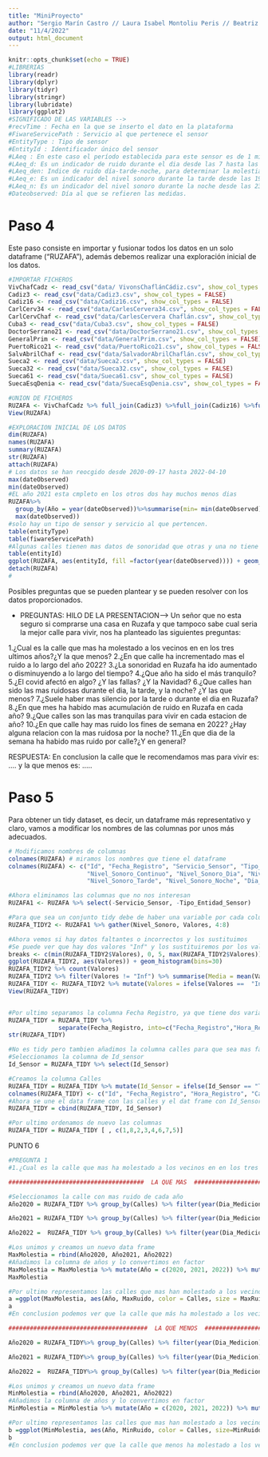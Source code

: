 ```yaml
---
title: "MiniProyecto"
author: "Sergio Marín Castro // Laura Isabel Montoliu Peris // Beatriz Perello Osborne // Gonzalo Sanchez Muñoz"
date: "11/4/2022"
output: html_document
---
```


```r
knitr::opts_chunk$set(echo = TRUE)
#LIBRERIAS
library(readr)
library(dplyr)
library(tidyr)
library(stringr)
library(lubridate)
library(ggplot2)
#SIGNIFICADO DE LAS VARIABLES --> 
#recvTime : Fecha en la que se inserto el dato en la plataforma
#FiwareServicePath : Servicio al que pertenece el sensor
#EntityType : Tipo de sensor
#EntityId : Identificador único del sensor
#LAeq : En este caso el período establecida para este sensor es de 1 minuto
#LAeq_d: Es un indicador de ruido durante el dia desde las 7 hasta las 19 horas.(12h)
#LAeq_den: Indice de ruido día-tarde-noche, para determinar la molestia vinculada a la exposición al ruido.
#LAeq_e: Es un indicador del nivel sonoro durante la tarde desde las 19 hasta las 23 horas.(4h)
#LAeq_n: Es un indicador del nivel sonoro durante la noche desde las 23 hasta las 7 horas.(8h)
#Dateobserved: Día al que se refieren las medidas.
```

# Paso 4

Este paso consiste en importar y fusionar todos los datos en un solo dataframe ("RUZAFA"), además debemos realizar una exploración inicial de los datos.

```r
#IMPORTAR FICHEROS
VivChafCadz <- read_csv("data/ VivonsChaflánCádiz.csv", show_col_types = FALSE)
Cadiz3 <- read_csv("data/Cadiz3.csv", show_col_types = FALSE)
Cadiz16 <- read_csv("data/Cadiz16.csv", show_col_types = FALSE)
CarlCerv34 <- read_csv("data/CarlesCervera34.csv", show_col_types = FALSE)
CarlCervChaf <- read_csv("data/CarlesCervera Chaflán.csv", show_col_types = FALSE)
Cuba3 <- read_csv("data/Cuba3.csv", show_col_types = FALSE)
DoctorSerrano21 <- read_csv("data/DoctorSerrano21.csv", show_col_types = FALSE)
GeneralPrim <- read_csv("data/GeneralPrim.csv", show_col_types = FALSE)
PuertoRico21 <- read_csv("data/PuertoRico21.csv", show_col_types = FALSE)
SalvAbrilChaf <- read_csv("data/SalvadorAbrilChaflán.csv", show_col_types = FALSE)
Sueca2 <- read_csv("data/Sueca2.csv", show_col_types = FALSE)
Sueca32 <- read_csv("data/Sueca32.csv", show_col_types = FALSE)
Sueca61 <- read_csv("data/Sueca61.csv", show_col_types = FALSE)
SuecaEsqDenia <- read_csv("data/SuecaEsqDenia.csv", show_col_types = FALSE)
```

```r
#UNION DE FICHEROS
RUZAFA <- VivChafCadz %>% full_join(Cadiz3) %>%full_join(Cadiz16) %>%full_join(CarlCervChaf) %>% full_join(CarlCerv34) %>% full_join(Cuba3) %>% full_join(DoctorSerrano21) %>% full_join(GeneralPrim)  %>% full_join(PuertoRico21) %>% full_join(SalvAbrilChaf)%>% full_join(Sueca2 )%>% full_join(Sueca32) %>% full_join(Sueca61) %>% full_join(SuecaEsqDenia)
View(RUZAFA)

```

```r
#EXPLORACION INICIAL DE LOS DATOS
dim(RUZAFA)
names(RUZAFA)
summary(RUZAFA)
str(RUZAFA)
attach(RUZAFA)
# Los datos se han reocgido desde 2020-09-17 hasta 2022-04-10
max(dateObserved)
min(dateObserved)
#EL año 2021 esta cmpleto en los otros dos hay muchos menos dias
RUZAFA%>%
  group_by(Año = year(dateObserved))%>%summarise(min= min(dateObserved) ,max=    
  max(dateObserved))
#solo hay un tipo de sensor y servicio al que pertencen. 
table(entityType)
table(fiwareServicePath)
#Algunas calles tienen mas datos de sonoridad que otras y una no tiene datos para 2022
table(entityId)
ggplot(RUZAFA, aes(entityId, fill =factor(year(dateObserved)))) + geom_bar() +theme(axis.text.x = element_text(angle = 90, hjust = 1))+labs(x="Calles",y = "dias", title="Dias de estudio por calle") + guides(fill = guide_legend(title = "Años"))
detach(RUZAFA)
#
```

Posibles preguntas que se pueden plantear y se pueden resolver con los datos proporcionados.

- PREGUNTAS:
HILO DE LA PRESENTACION-->
Un señor que no esta seguro si comprarse una casa en Ruzafa y que tampoco sabe cual seria la mejor calle para vivir, nos ha planteado las siguientes preguntas:

1.¿Cual es la calle que mas ha molestado a los vecinos en en los tres ultimos años?¿Y la que menos?
2.¿En que calle ha incrementado mas el ruido a lo largo del año 2022?
3.¿La sonoridad en Ruzafa ha ido aumentado o disminuyendo a lo largo del tiempo?
4.¿Que año ha sido el más tranquilo?
5.¿El covid afectó en algo? ¿Y las fallas? ¿Y la Navidad?
6.¿Que calles han sido las mas ruidosas durante el dia, la tarde, y la noche? ¿Y las que menos?
7.¿Suele haber mas silencio por la tarde o durante el dia en Ruzafa?
8.¿En que mes ha habido mas acumulación de ruido en Ruzafa en cada año?
9.¿Que calles son las mas tranquilas para vivir en cada estacion de año?
10.¿En que calle hay mas ruido los fines de semana en 2022? ¿Hay alguna relacion con la mas ruidosa por la noche?
11.¿En que dia de la semana ha habido mas ruido por calle?¿Y en general?

RESPUESTA:
En conclusion la calle que le recomendamos mas para vivir es: .... y la que menos es: .....

# Paso 5

Para obtener un tidy dataset, es decir, un dataframe más representativo y claro, vamos a modificar los nombres de las columnas por unos más adecuados.

```r
# Modificamos nombres de columnas
colnames(RUZAFA) # miramos los nombres que tiene el dataframe
colnames(RUZAFA) <- c("Id", "Fecha_Registro", "Servicio_Sensor", "Tipo_Entidad_Sensor", "Id_Sensor",
                      "Nivel_Sonoro_Continuo", "Nivel_Sonoro_Dia", "Nivel_Sonoro_dtn", # dtn - dia, tarde y noche
                      "Nivel_Sonoro_Tarde", "Nivel_Sonoro_Noche", "Dia_Medicion", "Nombre_Calle")

#Ahora eliminamos las columnas que no nos interesan
RUZAFA1 <- RUZAFA %>% select(-Servicio_Sensor, -Tipo_Entidad_Sensor) 

#Para que sea un conjunto tidy debe de haber una variable por cada columna, en este caso los niveles sonoros estan en varias columnas
RUZAFA_TIDY2 <- RUZAFA1 %>% gather(Nivel_Sonoro, Valores, 4:8)

#Ahora vemos si hay datos faltantes o incorrectos y los sustituimos
#Se puede ver que hay dos valores "Inf" y los sustituiremos por los valores mas frecuentes(media)
breaks <- c(min(RUZAFA_TIDY2$Valores), 0, 5, max(RUZAFA_TIDY2$Valores))
ggplot(RUZAFA_TIDY2, aes(Valores)) + geom_histogram(bins=30)
RUZAFA_TIDY2 %>% count(Valores)
RUZAFA_TIDY2 %>% filter(Valores != "Inf") %>% summarise(Media = mean(Valores))#Media 60.4
RUZAFA_TIDY <- RUZAFA_TIDY2 %>% mutate(Valores = ifelse(Valores ==  "Inf", 60.4, Valores)) %>% mutate(Nivel_Sonoro = as.factor(Nivel_Sonoro)) #y convertimos la columna Nivel_Sonoro en factores .
View(RUZAFA_TIDY)


#Por ultimo separamos la columna Fecha Registro, ya que tiene dos variables una de fecha y otra de tiempo
RUZAFA_TIDY = RUZAFA_TIDY %>%
              separate(Fecha_Registro, into=c("Fecha_Registro","Hora_Registro"), sep=10) %>% mutate(Fecha_Registro = as.Date(Fecha_Registro))
str(RUZAFA_TIDY)

#No es tidy pero tambien añadimos la columna calles para que sea mas facil de entender los resultados
#Seleccionamos la columna de Id_sensor
Id_Sensor = RUZAFA_TIDY %>% select(Id_Sensor)

#Creamos la columna Calles
RUZAFA_TIDY = RUZAFA_TIDY %>% mutate(Id_Sensor = ifelse(Id_Sensor == "T248655-daily", "Cadiz3 ", Id_Sensor)) %>% mutate(Id_Sensor = ifelse(Id_Sensor == "T248677-daily" , "VivChafCadz", Id_Sensor))  %>% mutate(Id_Sensor = ifelse(Id_Sensor == "T248671-daily" , " Cadiz16 ", Id_Sensor))  %>% mutate(Id_Sensor = ifelse(Id_Sensor == "T248670-daily" , "CarlCervChaf", Id_Sensor))  %>% mutate(Id_Sensor = ifelse(Id_Sensor == "T248678-daily" , "CarlCerv34 ", Id_Sensor)) %>% mutate(Id_Sensor = ifelse(Id_Sensor == "T248682-daily" , "Cuba3", Id_Sensor)) %>% mutate(Id_Sensor = ifelse(Id_Sensor == "T248669-daily" , "DoctorSerrano21", Id_Sensor))  %>% mutate(Id_Sensor = ifelse(Id_Sensor == "T248682-daily" , "Cuba3", Id_Sensor)) %>% mutate(Id_Sensor = ifelse(Id_Sensor == "T248672-daily" , "PuertoRico21", Id_Sensor))  %>% mutate(Id_Sensor = ifelse(Id_Sensor == "T248676-daily" , "SalvAbrilChaf", Id_Sensor))  %>% mutate(Id_Sensor = ifelse(Id_Sensor == "T248683-daily", "Sueca2" , Id_Sensor)) %>% mutate(Id_Sensor = ifelse(Id_Sensor == "T248680-daily" , "Sueca32", Id_Sensor))  %>% mutate(Id_Sensor = ifelse(Id_Sensor == "T248684-daily","Sueca61", Id_Sensor)) %>% mutate(Id_Sensor = ifelse(Id_Sensor == "T248652-daily","SuecaEsqDenia",  Id_Sensor))  %>% mutate(Id_Sensor = ifelse(Id_Sensor == "T248661-daily" , "GeneralPrim",  Id_Sensor))  
colnames(RUZAFA_TIDY) <- c("Id", "Fecha_Registro", "Hora_Registro", "Calles", "Dia_Medicion", "Nivel_Sonoro", "Valores")
#Ahora se une el data frame con las calles y el dat frame con Id_Sensores
RUZAFA_TIDY = cbind(RUZAFA_TIDY, Id_Sensor)

#Por ultimo ordenamos de nuevo las columnas
RUZAFA_TIDY = RUZAFA_TIDY [ , c(1,8,2,3,4,6,7,5)]
```

PUNTO 6

```r
#PREGUNTA 1
#1.¿Cual es la calle que mas ha molestado a los vecinos en en los tres ultimos años?¿Y la que menos?

######################################  LA QUE MAS  ##############################################

#Seleccionamos la calle con mas ruido de cada año
Año2020 = RUZAFA_TIDY %>% group_by(Calles) %>% filter(year(Dia_Medicion) == "2020") %>% summarise(MaxRuido = mean(Valores)) %>% filter(MaxRuido == max(MaxRuido))

Año2021 = RUZAFA_TIDY %>% group_by(Calles) %>% filter(year(Dia_Medicion) == "2021") %>% summarise(MaxRuido = mean(Valores)) %>% filter(MaxRuido == max(MaxRuido))

Año2022 =  RUZAFA_TIDY %>% group_by(Calles) %>% filter(year(Dia_Medicion) == "2022") %>% summarise(MaxRuido = mean(Valores)) %>% filter(MaxRuido == max(MaxRuido))

#Los unimos y creamos un nuevo data frame
MaxMolestia = rbind(Año2020, Año2021, Año2022)
#Añadimos la columna de años y lo convertimos en factor
MaxMolestia = MaxMolestia %>% mutate(Año = c(2020, 2021, 2022)) %>% mutate(Año = as.factor(Año))
MaxMolestia

#Por ultimo representamos las calles que mas han molestado a los vecinos en los ultimos 3 años
a =ggplot(MaxMolestia, aes(Año, MaxRuido, color = Calles, size = MaxRuido)) + geom_point()
a
#En conclusion podemos ver que la calle que más ha molestado a los vecinos en 2020, 2021 y 2022 es la misma, Cadiz3

#######################################  LA QUE MENOS  ##############################################

Año2020 = RUZAFA_TIDY%>% group_by(Calles) %>% filter(year(Dia_Medicion) == "2020") %>% summarise(MinRuido = mean(Valores)) %>% filter(MinRuido == min(MinRuido))

Año2021 = RUZAFA_TIDY%>% group_by(Calles) %>% filter(year(Dia_Medicion) == "2021") %>% summarise(MinRuido = mean(Valores)) %>% filter(MinRuido == min(MinRuido))

Año2022 =  RUZAFA_TIDY%>% group_by(Calles) %>% filter(year(Dia_Medicion) == "2022") %>% summarise(MinRuido = mean(Valores)) %>% filter(MinRuido == min(MinRuido))

#Los unimos y creamos un nuevo data frame
MinMolestia = rbind(Año2020, Año2021, Año2022)
#Añadimos la columna de años y lo convertimos en factor
MinMolestia = MinMolestia %>% mutate(Año = c(2020, 2021, 2022)) %>% mutate(Año = as.factor(Año))

#Por ultimo representamos las calles que mas han molestado a los vecinos en los ultimos 3 años
b =ggplot(MinMolestia, aes(Año, MinRuido, color = Calles, size=MinRuido)) + geom_point(shape = 1)
b
#En conclusion podemos ver que la calle que menos ha molestado a los vecinos en 2020, 2021 y 2022 es la misma, GeneralPrim

```









